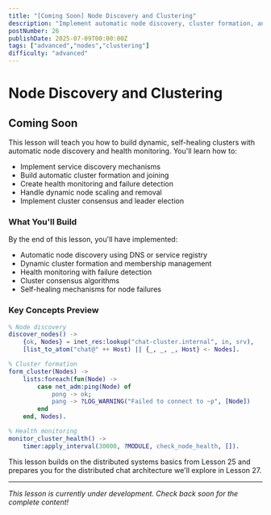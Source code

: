 ```yaml
---
title: "[Coming Soon] Node Discovery and Clustering"
description: "Implement automatic node discovery, cluster formation, and health monitoring for dynamic, self-healing distributed chat server clusters"
postNumber: 26
publishDate: 2025-07-09T00:00:00Z
tags: ["advanced","nodes","clustering"]
difficulty: "advanced"
---
```


# Node Discovery and Clustering

## Coming Soon

This lesson will teach you how to build dynamic, self-healing clusters with automatic node discovery and health monitoring. You'll learn how to:

- Implement service discovery mechanisms
- Build automatic cluster formation and joining
- Create health monitoring and failure detection
- Handle dynamic node scaling and removal
- Implement cluster consensus and leader election

### What You'll Build

By the end of this lesson, you'll have implemented:
- Automatic node discovery using DNS or service registry
- Dynamic cluster formation and membership management
- Health monitoring with failure detection
- Cluster consensus algorithms
- Self-healing mechanisms for node failures

### Key Concepts Preview

```erlang
% Node discovery
discover_nodes() ->
    {ok, Nodes} = inet_res:lookup("chat-cluster.internal", in, srv),
    [list_to_atom("chat@" ++ Host) || {_, _, _, Host} <- Nodes].

% Cluster formation
form_cluster(Nodes) ->
    lists:foreach(fun(Node) ->
        case net_adm:ping(Node) of
            pong -> ok;
            pang -> ?LOG_WARNING("Failed to connect to ~p", [Node])
        end
    end, Nodes).

% Health monitoring
monitor_cluster_health() ->
    timer:apply_interval(30000, ?MODULE, check_node_health, []).
```

This lesson builds on the distributed systems basics from Lesson 25 and prepares you for the distributed chat architecture we'll explore in Lesson 27.

---

_This lesson is currently under development. Check back soon for the complete content!_